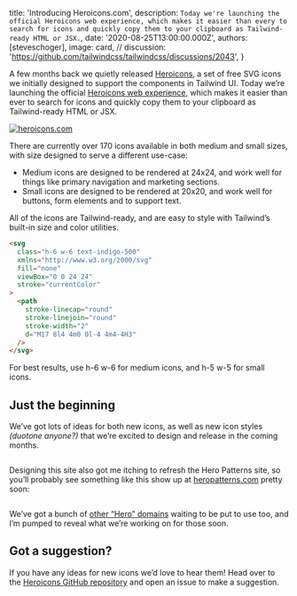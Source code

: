 
  title: 'Introducing Heroicons.com',
  description: `Today we're launching the official Heroicons web experience, which makes it easier than every to search for icons and quickly copy them to your clipboard as Tailwind-ready HTML or JSX.`,
  date: '2020-08-25T13:00:00.000Z',
  authors: [steveschoger],
  image: card,
  // discussion: 'https://github.com/tailwindcss/tailwindcss/discussions/2043',
}

A few months back we quietly released [Heroicons](https://www.heroicons.com/), a set of free SVG icons we initially designed to support the components in Tailwind UI. Today we’re launching the official [Heroicons web experience](https://www.heroicons.com/), which makes it easier than ever to search for icons and quickly copy them to your clipboard as Tailwind-ready HTML or JSX.

<!--more-->

<a href="https://heroicons.com">
  <img src={banner} alt="heroicons.com" />
</a>

There are currently over 170 icons available in both medium and small sizes, with size designed to serve a different use-case:

- Medium icons are designed to be rendered at 24x24, and work well for things like primary navigation and marketing sections.
- Small icons are designed to be rendered at 20x20, and work well for buttons, form elements and to support text.

All of the icons are Tailwind-ready, and are easy to style with Tailwind’s built-in size and color utilities.

```html
<svg
  class="h-6 w-6 text-indigo-500"
  xmlns="http://www.w3.org/2000/svg"
  fill="none"
  viewBox="0 0 24 24"
  stroke="currentColor"
>
  <path
    stroke-linecap="round"
    stroke-linejoin="round"
    stroke-width="2"
    d="M17 8l4 4m0 0l-4 4m4-4H3"
  />
</svg>
```

For best results, use h-6 w-6 for medium icons, and h-5 w-5 for small icons.

## Just the beginning

We’ve got lots of ideas for both new icons, as well as new icon styles _(duotone anyone?)_ that we’re excited to design and release in the coming months.

<img src={iconStyles} alt="" />

Designing this site also got me itching to refresh the Hero Patterns site, so you’ll probably see something like this show up at [heropatterns.com](http://www.heropatterns.com/) pretty soon:

<img src={heroPatternsPreview} alt="" />

We’ve got a bunch of [other “Hero” domains](https://twitter.com/steveschoger/status/1266042614710767616?s=20) waiting to be put to use too, and I’m pumped to reveal what we’re working on for those soon.

## Got a suggestion?

If you have any ideas for new icons we’d love to hear them! Head over to the [Heroicons GitHub repository](https://github.com/tailwindlabs/heroicons) and open an issue to make a suggestion.
